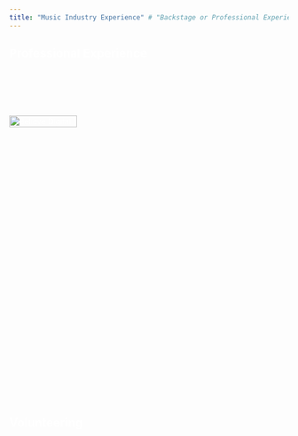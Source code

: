 ```yaml
---
title: "Music Industry Experience" # "Backstage or Professional Experience"
---
```


<style>
  body { /* Target the body for default white text */
    color: white;
  }
  .title { /* Center the title */
    text-align: center;
  }
</style>

## Professional Experience

<div class="job-entry" style="display: flex;">  <div class="job-image" style="width: 30%;">  <img src="img/believe.jpeg" alt="Believe Digital" style="width:90%;"> </div>
  <div class="job-text fade-in" style="flex: 1; margin-left: 0px;"> <strong style="color: #9A670E;">
      International Music Marketing | Believe Digital | Working Student | Part-Time  Remote | Hamburg | DE | 2022-2023
    </strong>
    <br>
    Key assistant in international music trade marketing, specialising in the promotion of rock and metal musicians. Played a pivotal role in artist visibility and audience engagement by leveraging data-driven insights and innovative marketing techniques tailored to the genre. Collaborated effectively with artists, labels, and DSPs to support promotional and distribution efforts.
  </div>
</div>

<div class="fade-in">
  <strong style="color: #9A670E;">
   <br>
    Rich Content Writer | Remise3 Media | Working Student | Part-Time | Remote | Hamburg | DE | 2019-2020
  </strong>
  <br>
  Crafted technical yet creatively engaging articles about music instruments and professional audio equipment. Executed in-depth research to create rich and insightful content for a leading European online retailer in professional audio equipment. Collaborated with product experts to ensure accuracy and technical precision in all content. Enhanced product visibility through compelling descriptions, driving customer engagement and supporting sales initiatives.
</div>

<div class="fade-in">
  <strong style="color: #9A670E;">
   <br>
    Assistant Sound Engineer | KlangBezirk | Full-Time | Internship | Wiesbaden | DE | 2014-2015
  </strong>
  <br>
  Gained invaluable experience in a prestigious, professional recording studio renowned for its work on high-profile projects and with prominent musicians. Acquired solid skills in sound design, voice and music recording, editing, mixing, and pre-mastering using industry-leading audio software such as ProTools. Contributed to producing high-quality audio for TV shows and cinematic projects, ensuring the sound complemented and enhanced the visual storytelling. The studio's reputation for excellence in both production and post-production provided an exceptional environment for growth and learning in the world of professional audio.
</div>

## Volunteering

<div class="fade-in">
  <strong style="color: #9A670E;">
    Videographer & Interviewer | Youth Culture Festival | Part-Time | Wiesbaden | DE | 2014-2015
  </strong>
  <br>
  Volunteered as a Host at a local music festival, involving responsibilities such as filming interviews with musicians and festival-goers, as well as conducting interviews. Throughout the event, key information was communicated to the audience to keep them engaged and informed. Additionally, an aftermovie was created, capturing the festival’s vibrant atmosphere and highlighting its key moments. This experience contributed to the development of skills in communication, event coverage, and video production, offering insights into the challenges musicians face during live performances.
</div>

<div class="fade-in">
  <strong style="color: #9A670E;">
   <br>
    Assistant Sound Engineer | Gymnasium am Mosbacher Berg & FeG | Casual | Wiesbaden | DE | 2010-2012
  </strong>
  <br>
  Volunteered as an assistant sound engineer for events and performances at high school and at a local community center over two years, assisting with equipment care, stage and instrument setup, sound checks, and recording concerts for both small bands and orchestras. Participated weekly in a Sound Engineering Club, gaining hands-on experience in sound recording, signal transmission, and the physics of sound, which enhanced the quality of both musical performances and live sound setups, including instruments and vocals.
</div>

<!-- CSS for fade-in effect -->
<style>
  .fade-in {
    opacity: 0;
    transition: opacity 1s ease-out;
    visibility: hidden; /* To prevent jumping of elements */
  }

  .fade-in.visible {
    opacity: 1;
    visibility: visible;
  }

  .job-entry {
    display: flex;
    align-items: center;
    margin-bottom: 20px;
  }

  .job-image {
    margin-right: 15px;
    flex-shrink: 0;
  }

  .job-text {
    flex-grow: 1;
  }
</style>

<!-- JavaScript for triggering the fade-in effect on scroll -->
<script>
  // Select all the elements with the class 'fade-in'
  const fadeInElements = document.querySelectorAll('.fade-in');

  // Function to check if an element is in the viewport
  function isInViewport(element) {
    const rect = element.getBoundingClientRect();
    return rect.top >= 0 && rect.bottom <= window.innerHeight;
  }

  // Function to handle scroll and add 'visible' class to elements
  function handleScroll() {
    fadeInElements.forEach(element => {
      if (isInViewport(element)) {
        element.classList.add('visible');
      }
    });
  }

  // Listen for scroll event
  window.addEventListener('scroll', handleScroll);

  // Run once on page load to handle any already-visible elements
  handleScroll();
</script>
